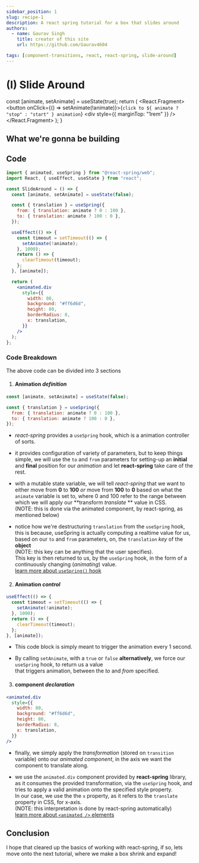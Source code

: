 ```yaml
---
sidebar_position: 1
slug: recipe-1
description: A react spring tutorial for a box that slides around
authors:
  - name: Gaurav Singh
    title: creator of this site
    url: https://github.com/Gaurav4604

tags: [component-transitions, react, react-spring, slide-around]
---
```



# (I) Slide Around

  const [animate, setAnimate] = useState(true);
  return (
    <React.Fragment>
      <button onClick={() => setAnimate(!animate)}>{`click to ${
        animate ? "stop" : "start"
      } animation`}</button>
      <div style={{ marginTop: "1rem" }} />
      <SlideAround preview={animate} />
    </React.Fragment>
  );
}

## What we're gonna be building

<SimpleSlideAnimationController />

<div style={{ marginTop: "1rem" }} />

## Code

```jsx
import { animated, useSpring } from "@react-spring/web";
import React, { useEffect, useState } from "react";

const SlideAround = () => {
  const [animate, setAnimate] = useState(false);

  const { translation } = useSpring({
    from: { translation: animate ? 0 : 100 },
    to: { translation: animate ? 100 : 0 },
  });

  useEffect(() => {
    const timeout = setTimeout(() => {
      setAnimate(!animate);
    }, 1000);
    return () => {
      clearTimeout(timeout);
    };
  }, [animate]);

  return (
    <animated.div
      style={{
        width: 80,
        background: "#ff6d6d",
        height: 80,
        borderRadius: 8,
        x: translation,
      }}
    />
  );
};
```

<div style={{ marginTop: "1rem" }} />

### Code Breakdown

The above code can be divided into 3 sections

1. #### Animation _definition_

```jsx
const [animate, setAnimate] = useState(false);

const { translation } = useSpring({
  from: { translation: animate ? 0 : 100 },
  to: { translation: animate ? 100 : 0 },
});
```

- _react-spring_ provides a `useSpring` hook, which is a animation controller of sorts.

- it provides configuration of variety of parameters, but to keep things simple,
  we will use the `to` and `from` parameters for setting-up an **initial** and **final**
  position for our _animation_ and let **react-spring** take care of the rest.

- with a mutable state variable, we will tell _react-spring_ that we want to either move from **0** to **100**
  _or_ move from **100** to **0** based on what the `animate` variable is set to, where 0 and 100 refer to the range between which we will apply our **transform _translate_ ** value in CSS.<br/>
  (NOTE: this is done via the animated component, by react-spring, as mentioned below)

- notice how we're destructuring `translation` from the `useSpring` hook, this is because,
  useSpring is actually computing a realtime value for us, based on our `to` and `from` parameters,
  on, the `translation` _key_ of the **object** <br/>
  (NOTE: this key can be anything that the user specifies). <br/> This key is then returned to us, by the `useSpring` hook, in the form
  of a continuously changing (_animating_) value. <br/>
  [learn more about `useSpring()` hook](https://www.react-spring.dev/docs/components/use-spring)

2. #### Animation _control_

```jsx
useEffect(() => {
  const timeout = setTimeout(() => {
    setAnimate(!animate);
  }, 1000);
  return () => {
    clearTimeout(timeout);
  };
}, [animate]);
```

- This code block is simply meant to trigger the animation every 1 second.

- By calling `setAnimate`, with a `true` or `false` **alternatively**, we force our `useSpring` hook, to return us a value <br/>
  that triggers animation, between the _to_ and _from_ specified.

3. #### component _declaration_

```jsx
<animated.div
  style={{
    width: 80,
    background: "#ff6d6d",
    height: 80,
    borderRadius: 8,
    x: translation,
  }}
/>
```

- finally, we simply apply the _transformation_ (stored on `transition` variable) onto our _animated component_, in the axis we want the component to translate along.

- we use the `animated.div` component provided by **react-spring** library, as it consumes the provided transformation,
  via the `useSpring` hook, and tries to apply a valid animation onto
  the specified style property.<br />
  In our case, we use the the `x` property, as it refers to the `translate` property
  in CSS, for x-axis.<br/> (NOTE: this interpretation is done by react-spring automatically)<br />
  [learn more about `<animated />` elements](https://www.react-spring.dev/docs/concepts/animated-elements)

## Conclusion

I hope that cleared up the basics of working with react-spring, if so, lets move onto the next tutorial, where we make a box
shrink and expand!
